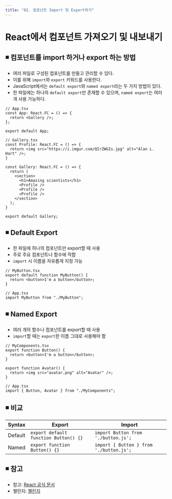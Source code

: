 ```yaml
---
title: "02. 컴포넌트 Import 및 Export하기"
---
```


# React에서 컴포넌트 가져오기 및 내보내기

## ◾️ 컴포넌트를 import 하거나 export 하는 방법

- 여러 파일로 구성된 컴포넌트를 만들고 관리할 수 있다.
- 이를 위해 `import`와 `export` 키워드를 사용한다.
- JavaScript에서는 `default export`와 `named export`라는 두 가지 방법이 있다.
- 한 파일에는 하나의 `default export`만 존재할 수 있으며, `named export`는 여러 개 사용 가능하다.

```text
// App.tsx
const App: React.FC = () => {
  return <Gallery />;
};

export default App;

// Gallery.tsx
const Profile: React.FC = () => {
  return <img src="https://i.imgur.com/QIrZWGIs.jpg" alt="Alan L. Hart" />;
}

const Gallery: React.FC = () => {
  return (
    <section>
      <h1>Amazing scientists</h1>
      <Profile />
      <Profile />
      <Profile />
    </section>
  );
}

export default Gallery;
```

## ◾️ Default Export

- 한 파일에 하나의 컴포넌트만 export할 때 사용
- 주로 주요 컴포넌트나 함수에 적합
- `import` 시 이름을 자유롭게 지정 가능

```text
// MyButton.tsx
export default function MyButton() {
  return <button>I'm a button</button>;
}

// App.tsx
import MyButton from "./MyButton";
```

## ◾️ Named Export

- 여러 개의 함수나 컴포넌트를 export할 때 사용
- `import`할 때는 `export`한 이름 그대로 사용해야 함

```text
// MyComponents.tsx
export function Button() {
  return <button>I'm a button</button>;
}

export function Avatar() {
  return <img src="avatar.png" alt="Avatar" />;
}

// App.tsx
import { Button, Avatar } from "./MyComponents";
```

## ◾️ 비교

| Syntax  | Export                                | Import                                  |
| ------- | ------------------------------------- | --------------------------------------- |
| Default | `export default function Button() {}` | `import Button from './button.js';`     |
| Named   | `export function Button() {}`         | `import { Button } from './button.js';` |

## ◾️ 참고

- 참고: [React 공식 문서](https://ko.react.dev/learn/importing-and-exporting-components)
- 챌린지: [챌린지](https://ko.react.dev/learn/importing-and-exporting-components#challenges)
